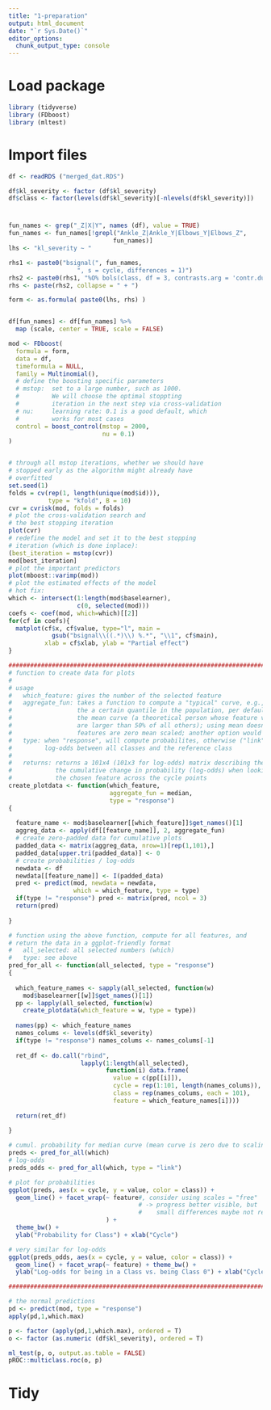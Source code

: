 ```yaml
---
title: "1-preparation"
output: html_document
date: "`r Sys.Date()`"
editor_options: 
  chunk_output_type: console
---
```

# Load package
```r
library (tidyverse)
library (FDboost)
library (mltest)
```
# Import files

```r
df <- readRDS ("merged_dat.RDS")

df$kl_severity <- factor (df$kl_severity)
df$class <- factor(levels(df$kl_severity)[-nlevels(df$kl_severity)])
```
#

```r
fun_names <- grep("_Z|X|Y", names (df), value = TRUE)
fun_names <- fun_names[!grepl("Ankle_Z|Ankle_Y|Elbows_Y|Elbows_Z", 
                             fun_names)]
lhs <- "kl_severity ~ "

rhs1 <- paste0("bsignal(", fun_names, 
                   ", s = cycle, differences = 1)")
rhs2 <- paste0(rhs1, "%O% bols(class, df = 3, contrasts.arg = 'contr.dummy')")
rhs <- paste(rhs2, collapse = " + ")

form <- as.formula( paste0(lhs, rhs) )


df[fun_names] <- df[fun_names] %>%
  map (scale, center = TRUE, scale = FALSE)

mod <- FDboost(
  formula = form, 
  data = df, 
  timeformula = NULL, 
  family = Multinomial(), 
  # define the boosting specific parameters
  # mstop:  set to a large number, such as 1000.
  #         We will choose the optimal stoppting
  #         iteration in the next step via cross-validation
  # nu:     learning rate: 0.1 is a good default, which 
  #         works for most cases
  control = boost_control(mstop = 2000, 
                          nu = 0.1)
)


# through all mstop iterations, whether we should have
# stopped early as the algorithm might already have
# overfitted
set.seed(1)
folds = cv(rep(1, length(unique(mod$id))), 
           type = "kfold", B = 10)
cvr = cvrisk(mod, folds = folds)
# plot the cross-validation search and 
# the best stopping iteration
plot(cvr)
# redefine the model and set it to the best stopping
# iteration (which is done inplace): 
(best_iteration = mstop(cvr))
mod[best_iteration]
# plot the important predictors
plot(mboost::varimp(mod))
# plot the estimated effects of the model
# hot fix:
which <- intersect(1:length(mod$baselearner),
                   c(0, selected(mod)))
coefs <- coef(mod, which=which)[[2]]
for(cf in coefs){
  matplot(cf$x, cf$value, type="l", main = 
            gsub("bsignal\\((.*)\\) %.*", "\\1", cf$main),
          xlab = cf$xlab, ylab = "Partial effect")
}

###############################################################################
# function to create data for plots
# 
# usage 
#   which_feature: gives the number of the selected feature
#   aggregate_fun: takes a function to compute a "typical" curve, e.g.,
#                  the a certain quantile in the population, per default
#                  the mean curve (a theoretical person whose feature values 
#                  are larger than 50% of all others); using mean doesnt work as 
#                  features are zero mean scaled; another option would
#   type: when "response", will compute probabilites, otherwise ("link")
#         log-odds between all classes and the reference class
#
#   returns: returns a 101x4 (101x3 for log-odds) matrix describing the
#            the cumulative change in probability (log-odds) when looking at
#            the chosen feature across the cycle points 
create_plotdata <- function(which_feature, 
                            aggregate_fun = median,
                            type = "response")
{
  
  feature_name <- mod$baselearner[[which_feature]]$get_names()[1]
  aggreg_data <- apply(df[[feature_name]], 2, aggregate_fun)
  # create zero-padded data for cumulative plots
  padded_data <- matrix(aggreg_data, nrow=1)[rep(1,101),]
  padded_data[upper.tri(padded_data)] <- 0
  # create probabilities / log-odds
  newdata <- df
  newdata[[feature_name]] <- I(padded_data)
  pred <- predict(mod, newdata = newdata, 
                  which = which_feature, type = type)
  if(type != "response") pred <- matrix(pred, ncol = 3)
  return(pred)
  
}

# function using the above function, compute for all features, and
# return the data in a ggplot-friendly format
#   all_selected: all selected numbers (which)
#   type: see above
pred_for_all <- function(all_selected, type = "response")
{
  
  which_feature_names <- sapply(all_selected, function(w) 
    mod$baselearner[[w]]$get_names()[1])
  pp <- lapply(all_selected, function(w) 
    create_plotdata(which_feature = w, type = type))
  
  names(pp) <- which_feature_names
  names_colums <- levels(df$kl_severity) 
  if(type != "response") names_colums <- names_colums[-1]
    
  ret_df <- do.call("rbind", 
                    lapply(1:length(all_selected), 
                           function(i) data.frame(
                             value = c(pp[[i]]),
                             cycle = rep(1:101, length(names_colums)),
                             class = rep(names_colums, each = 101),
                             feature = which_feature_names[i])))
  
  return(ret_df)
  
}

# cumul. probability for median curve (mean curve is zero due to scaling)
preds <- pred_for_all(which)
# log-odds 
preds_odds <- pred_for_all(which, type = "link")

# plot for probabilities
ggplot(preds, aes(x = cycle, y = value, color = class)) + 
  geom_line() + facet_wrap(~ feature#, consider using scales = "free" 
                                    # -> progress better visible, but 
                                    #    small differences maybe not relevant
                           ) +  
  theme_bw() + 
  ylab("Probability for Class") + xlab("Cycle")

# very similar for log-odds
ggplot(preds_odds, aes(x = cycle, y = value, color = class)) + 
  geom_line() + facet_wrap(~ feature) + theme_bw() + 
  ylab("Log-odds for being in a Class vs. being Class 0") + xlab("Cycle")

###############################################################################

# the normal predictions
pd <- predict(mod, type = "response")
apply(pd,1,which.max)
```

```r
p <- factor (apply(pd,1,which.max), ordered = T)
o <- factor (as.numeric (df$kl_severity), ordered = T)

ml_test(p, o, output.as.table = FALSE)
pROC::multiclass.roc(o, p)
```


# Tidy
